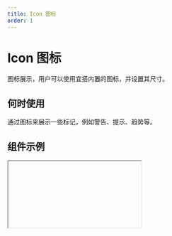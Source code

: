 ```yaml
---
title: Icon 图标
order: 1
---
```


# Icon 图标

图标展示，用户可以使用宜搭内置的图标，并设置其尺寸。

## 何时使用

通过图标来展示一些标记，例如警告、提示、趋势等。

## 组件示例


<Iframe url="https://www.aliwork.com/developer/icon-v2?isRenderNav=false" />

## 组件属性


<AttrTable
dataSource={[
    {
      code: "baseType",
      type: "string",
      default: ` 'smile' `,
      desc: "基础图标，只对应上面示例中icon下的文案",
    },
    {
      code: "otherType",
      type: "string",
      default: ` 'smile' `,
      desc: "自定义图标",
    },
    {
      code: "useType",
      type: "boolean",
      default: "false",
      desc: "图标使用类型，若为true则 **otherType** 属性生效，若为false则 **baseType** 属性生效",
    },
    {
      code: "size",
      type: `'xxs' | 'xs' | 'small' | 'medium' | 'large' | 'xl' |'xxl' | 'xxxl'`,
      default: ` 'medium' `,
      desc: "图标尺寸大小",
    },
]}
/>
